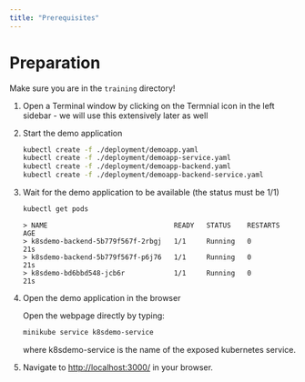 ```yaml
---
title: "Prerequisites"
---
```


# Preparation

<InlineNotification kind="warning">

Make sure you are in the `training` directory!

</InlineNotification>

1.  Open a Terminal window by clicking on the Termnial icon in the left sidebar - we will use this extensively later as well
    
2.  Start the demo application
    
    ```bash
    kubectl create -f ./deployment/demoapp.yaml
    kubectl create -f ./deployment/demoapp-service.yaml
    kubectl create -f ./deployment/demoapp-backend.yaml
    kubectl create -f ./deployment/demoapp-backend-service.yaml
    ```
        
    
3.  Wait for the demo application to be available (the status must be 1/1)
    
    ```bash
    kubectl get pods
    ```        
    
    ```output
    > NAME                               READY   STATUS    RESTARTS   AGE
    > k8sdemo-backend-5b779f567f-2rbgj   1/1     Running   0          21s
    > k8sdemo-backend-5b779f567f-p6j76   1/1     Running   0          21s
    > k8sdemo-bd6bbd548-jcb6r            1/1     Running   0          21s
    ```        
    
4.  Open the demo application in the browser
    
    
    Open the webpage directly by typing:
    
    ```bash
    minikube service k8sdemo-service
    ```            
        
    
    where k8sdemo-service is the name of the exposed kubernetes service.
    
        
    
5. Navigate to [http://localhost:3000/](http://localhost:3000/) in your browser.